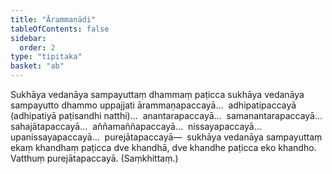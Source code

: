 ```yaml
---
title: "Ārammaṇādi"
tableOfContents: false
sidebar:
  order: 2
type: "tipitaka"
basket: "ab"
---
```



<DynamicBreadcrumb />

<Division number="2">

<Paragraph number="1799">
Sukhāya vedanāya sampayuttaṃ dhammaṃ paṭicca sukhāya vedanāya sampayutto dhammo uppajjati ārammaṇapaccayā…  adhipatipaccayā (adhipatiyā paṭisandhi natthi)…  anantarapaccayā…  samanantarapaccayā…  sahajātapaccayā…  aññamaññapaccayā…  nissayapaccayā…  upanissayapaccayā…  purejātapaccayā—  sukhāya vedanāya sampayuttaṃ ekaṃ khandhaṃ paṭicca dve khandhā, dve khandhe paṭicca eko khandho. Vatthuṃ purejātapaccayā. (Saṃkhittaṃ.)
</Paragraph>
</Division>